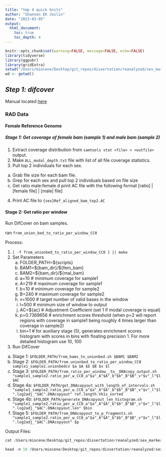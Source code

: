 ```yaml
---
title: "tmp 4 quick knits"
author: "Shannon EK Joslin"
date: "2023-03-05"
output: 
  html_document:
    toc: true
    toc_depth: 4
---
```


```r
knitr::opts_chunk$set(warning=FALSE, message=FALSE, echo=FALSE)
library(tidyverse)
library(ggpubr)
library(gridExtra)
setwd("/Users/miocene/Desktop/git_repos/dissertation/reanalyzed/sex_marker/SexFindR")
wd <- getwd()
```

## _Step 1: difcover_

Manual located [here](https://github.com/timnat/DifCover/tree/DifCover_v3/images)

### RAD Data

#### Female Reference Genome

##### Stage 1: Get coverage of female bam (sample 1) and male bam (sample 2)

1. Extract coverage distribution from `samtools stat <file> > <outfile>` output.
2. Make `ALL_modal_depth.txt` file with list of all file coverage statistics.
3. Pull top 2 individuals for each sex.
  a. Grab file size for each bam file.
  b. Grep for each sex and pull top 2 individuals based on file size
  c. Get ratio male:female
  d print AC file with the following format
  [ratio] | [female file] | [male| file]
4. Print AC file to `{sex}Ref_aligned_bam_top2.AC` 

#### Stage 2: Get ratio per window

Run DifCover on bam samples.

ran `from_union_bed_to_ratio_per_window_CC0`

Process:

1. `[ -f from_unionbed_to_ratio_per_window_CC0 ] || make`
2. Set Parameters
    a. FOLDER_PATH=${scripts}
    b. BAM1=\${bam_dir}/${fem_bam}
    c. BAM2=\${bam_dir}/${mal_bam}
    d. a=10        # minimum coverage for sample1
    e. A=219       # maximum coverage for sample1
    f. b=10        # minimum coverage for sample2
    g. B=240       # maximum coverage for sample2
    h. v=1000      # target number of valid bases in the window
    i. l=500       # minimum size of window to output
    j. AC=${ac}    # Adjustment Coefficient (set 1 if modal coverage is equal)
    k. p=0.7369656     # enrichment scores threshold (when p=2 will report regions with coverage in sample1 being roughly 4 times larger than coverage in sample2)
    l. bin=1       # for auxiliary stage (5), generates enrichment scores histogram with scores in bins with floating precision 1. For more detailed histogram use 10, 100
3. Run DifCover
  a. Stage 1: `$FOLDER_PATH/from_bams_to_unionbed.sh $BAM1 $BAM2`
  b. Stage 2: `$FOLDER_PATH/from_unionbed_to_ratio_per_window_CC0 sample1_sample2.unionbedcv $a $A $b $B $v $l`
  c. Stage 3: `$FOLDER_PATH/from_ratio_per_window__to__DNAcopy_output.sh "sample1_sample2.ratio_per_w_CC0_a"$a"_A"$A"_b"$b"_B"$B"_v"$v"_l"$l $AC`
  d. Stage 4a: `$FOLDER_PATH/get_DNAcopyout_with_length_of_intervals.sh "sample1_sample2.ratio_per_w_CC0_a"$a"_A"$A"_b"$b"_B"$B"_v"$v"_l"$l".log2adj_"$AC".DNAcopyout" ref.length.Vk1s_sorted`
  e. Stage 4b: `$FOLDER_PATH/generate_DNAcopyout_len_histogram.sh "sample1_sample2.ratio_per_w_CC0_a"$a"_A"$A"_b"$b"_B"$B"_v"$v"_l"$l".log2adj_"$AC".DNAcopyout.len" $bin`
  f. Stage 5: `$FOLDER_PATH/from_DNAcopyout_to_p_fragments.sh "sample1_sample2.ratio_per_w_CC0_a"$a"_A"$A"_b"$b"_B"$B"_v"$v"_l"$l".log2adj_"$AC".DNAcopyout" $p`
  
Output Files:
```r
cat /Users/miocene/Desktop/git_repos/dissertation/reanalyzed/sex_marker/SexFindR/step1-difcover/femaleRef/RAD_analysis/a1/README
```


```r
head -n 10 /Users/miocene/Desktop/git_repos/dissertation/reanalyzed/sex_marker/SexFindR/step1-difcover/femaleRef/RAD_analysis/a1/sample1_sample2.ratio_per_w_CC0_a10_A219_b10_B240_v1000_l500.log2adj_.8348
```




